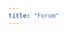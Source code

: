 ```yaml
---
title: "Forum"
---
```


<iframe id="forum_embed"
  src="javascript:void(0)"
  scrolling="no"
  frameborder="0"
  width="900"
  height="700">
</iframe>
<script type="text/javascript">
  document.getElementById('forum_embed').src =
     'https://groups.google.com/forum/embed/?place=forum/psu-psychology-data-science'
     + '&showsearch=true&showpopout=true&showtabs=false'
     + '&parenturl=' + encodeURIComponent(window.location.href);
</script>